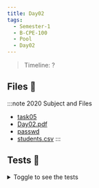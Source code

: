 ```yaml
---
title: Day02
tags:
  - Semester-1
  - B-CPE-100
  - Pool
  - Day02
---
```

> Timeline: ?


## Files 📂

:::note 2020 Subject and Files
- [task05](https://github.com/Studio-17/Epitech-Subjects/raw/main/Semester-1/B-CPE-100/Pool/Day02/task05)
- [Day02.pdf](https://github.com/Studio-17/Epitech-Subjects/raw/main/Semester-1/B-CPE-100/Pool/Day02/Day02.pdf)
- [passwd](https://github.com/Studio-17/Epitech-Subjects/raw/main/Semester-1/B-CPE-100/Pool/Day02/passwd)
- [students.csv](https://github.com/Studio-17/Epitech-Subjects/raw/main/Semester-1/B-CPE-100/Pool/Day02/students.csv)
:::

## Tests 🤖
<details>
  <summary>Toggle to see the tests</summary>
  <div>
Yo
  </div>
</details>


